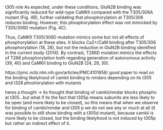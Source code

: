 t305 role
As expected, under these conditions, GluN2B binding was significantly reduced for wild-type CaMKII compared with the T305/306A mutant (Fig. 4B), further validating that phosphorylation at T305/306 reduces binding. However, this phosphorylation effect was not mimicked by T305/306D mutation (Fig. 4C).  

Thus, CaMKII T305/306D mutation mimics some but not all effects of phosphorylation at these sites. It blocks Ca2+/CaM binding after T305/306 phosphorylation (18, 28), but not the reduction in GluN2B binding identified in the current study (2014).  By contrast, T286D mutation mimics the effects of T286 phosphorylation both regarding generation of autonomous activity (39, 40) and CaMKII binding to GluN2B (24, 29, 30).

https://pmc.ncbi.nlm.nih.gov/articles/PMC4101658/ good paper to read on the binding likelyhood of camkii binding to nmdars depending on its t305 and t328 phoshorylation with mutants

heres a thought -> its thought that binding of camkii/nmdar blocks phospho at t305...but what if its the fact that t305p means subunits are less likely to be open (and more likely to be closed), so this means that when we observe for binding of camkii/nmdar and t305 p we do not see any or much at all (it was possible to still show binding with a t305d mutant), because camkii is more likely to be closed, but the binding likelyhood is not induced by t305p but rather an indirect effect of it. 